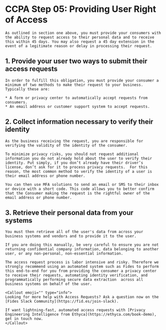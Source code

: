 
# CCPA Step 05: Providing User Right of Access
    As outlined in section one above, you must provide your consumers with the ability to request access to their personal data and to receive this within 45 days. You may also request a 45 day extension in the event of a legitimate reason or delay in processing their request.

## 1. Provide your user two ways to submit their access requests
    In order to fulfill this obligation, you must provide your consumer a minimum of two methods to make their request to your business. Typically these are:

    * A form or privacy center to automatically accept requests from consumers.
    * An email address or customer support system to accept requests.

## 2. Collect information necessary to verify their identity
    As the business receiving the request, you are responsible for verifying the validity of the identity of the consumer. 

    To minimize privacy risks, you should not request additional information you do not already hold about the user to verify their identity. Put simply, if you don’t already have their driver’s license, don’t ask for it to process privacy requests.  For this reason, the most common method to verify the identity of a user is their email address or phone number.

    You can then use MFA solutions to send an email or SMS to their inbox or device with a short code. This code allows you to better confirm that the Consumer making the request is the rightful owner of the email address or phone number.

## 3. Retrieve their personal data from your systems
    You must then retrieve all of the user's data from across your business systems and vendors and to provide it to the user. 

    If you are doing this manually, be very careful to ensure you are not returning confidential company information, data belonging to another user, or any non-personal, non-essential information. 

    The access request process is labor intensive and risky. Therefore we strongly recommend using an automated system such as Fides to perform this end-to-end for you from providing the consumer a privacy center to receive their requests, automating identity verification, and programmatically performing secure data extraction  across all business systems on behalf of the user.

    <Callout emoji="" type="info">
    Looking for more help with Access Requests? Ask a question now on the [Fides Slack Community](https://fid.es/join-slack).
    
    If want lightning-fast, automated access requests with [Privacy Engineering Intelligence from Ethyca](https://ethyca.com/book-demo), get in touch now.
    </Callout>